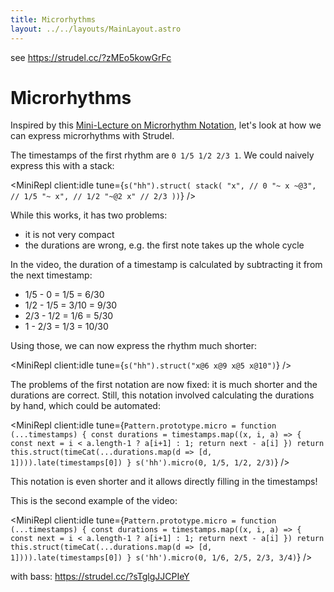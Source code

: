 ```yaml
---
title: Microrhythms
layout: ../../layouts/MainLayout.astro
---
```



see https://strudel.cc/?zMEo5kowGrFc

# Microrhythms

Inspired by this [Mini-Lecture on Microrhythm Notation](https://www.youtube.com/watch?v=or7B6vI3jOo), let's look at how we can express microrhythms with Strudel.

The timestamps of the first rhythm are `0 1/5 1/2 2/3 1`. We could naively express this with a stack:

<MiniRepl
  client:idle
  tune={`s("hh").struct(
  stack(
    "x", // 0
    "~ x ~@3", // 1/5
    "~ x", // 1/2
    "~@2 x" // 2/3
))`}
/>

While this works, it has two problems:

- it is not very compact
- the durations are wrong, e.g. the first note takes up the whole cycle

In the video, the duration of a timestamp is calculated by subtracting it from the next timestamp:

- 1/5 - 0 = 1/5 = 6/30
- 1/2 - 1/5 = 3/10 = 9/30
- 2/3 - 1/2 = 1/6 = 5/30
- 1 - 2/3 = 1/3 = 10/30

Using those, we can now express the rhythm much shorter:

<MiniRepl client:idle tune={`s("hh").struct("x@6 x@9 x@5 x@10")`} />

The problems of the first notation are now fixed: it is much shorter and the durations are correct.
Still, this notation involved calculating the durations by hand, which could be automated:

<MiniRepl
  client:idle
  tune={`Pattern.prototype.micro = function (...timestamps) {
  const durations = timestamps.map((x, i, a) => {
    const next = i < a.length-1 ? a[i+1] : 1;
    return next - a[i]
  })
  return this.struct(timeCat(...durations.map(d => [d, 1]))).late(timestamps[0])
}
s('hh').micro(0, 1/5, 1/2, 2/3)`}
/>

This notation is even shorter and it allows directly filling in the timestamps!

This is the second example of the video:

<MiniRepl
  client:idle
  tune={`Pattern.prototype.micro = function (...timestamps) {
  const durations = timestamps.map((x, i, a) => {
    const next = i < a.length-1 ? a[i+1] : 1;
    return next - a[i]
  })
  return this.struct(timeCat(...durations.map(d => [d, 1]))).late(timestamps[0])
}
s('hh').micro(0, 1/6, 2/5, 2/3, 3/4)`}
/>

with bass: https://strudel.cc/?sTglgJJCPIeY
